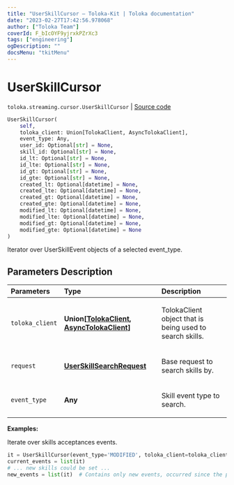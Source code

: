 ```yaml
---
title: "UserSkillCursor — Toloka-Kit | Toloka documentation"
date: "2023-02-27T17:42:56.978068"
author: ["Toloka Team"]
coverId: F_bIcOYF9yjrxkPZrXc3
tags: ["engineering"]
ogDescription: ""
docsMenu: "tkitMenu"
---
```


# UserSkillCursor
`toloka.streaming.cursor.UserSkillCursor` | [Source code](https://github.com/Toloka/toloka-kit/blob/v1.1.4/src/streaming/cursor.py#L331)

```python
UserSkillCursor(
    self,
    toloka_client: Union[TolokaClient, AsyncTolokaClient],
    event_type: Any,
    user_id: Optional[str] = None,
    skill_id: Optional[str] = None,
    id_lt: Optional[str] = None,
    id_lte: Optional[str] = None,
    id_gt: Optional[str] = None,
    id_gte: Optional[str] = None,
    created_lt: Optional[datetime] = None,
    created_lte: Optional[datetime] = None,
    created_gt: Optional[datetime] = None,
    created_gte: Optional[datetime] = None,
    modified_lt: Optional[datetime] = None,
    modified_lte: Optional[datetime] = None,
    modified_gt: Optional[datetime] = None,
    modified_gte: Optional[datetime] = None
)
```

Iterator over UserSkillEvent objects of a selected event_type.

## Parameters Description

| Parameters | Type | Description |
| :----------| :----| :-----------|
`toloka_client`|**Union\[[TolokaClient](/docs/toloka-kit/reference/toloka.client.TolokaClient), [AsyncTolokaClient](/docs/toloka-kit/reference/toloka.async_client.client.AsyncTolokaClient)\]**|<p>TolokaClient object that is being used to search skills.</p>
`request`|**[UserSkillSearchRequest](/docs/toloka-kit/reference/toloka.client.search_requests.UserSkillSearchRequest)**|<p>Base request to search skills by.</p>
`event_type`|**Any**|<p>Skill event type to search.</p>

**Examples:**

Iterate over skills acceptances events.

```python
it = UserSkillCursor(event_type='MODIFIED', toloka_client=toloka_client)
current_events = list(it)
# ... new skills could be set ...
new_events = list(it)  # Contains only new events, occurred since the previous call.
```